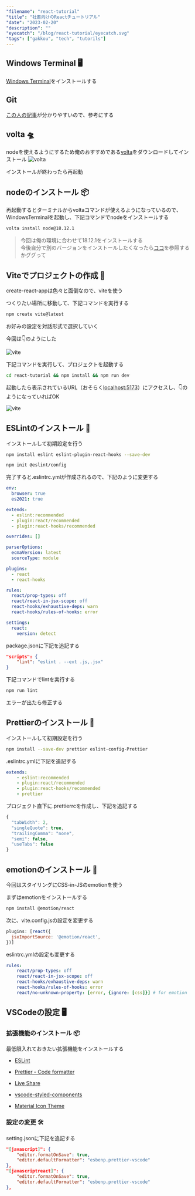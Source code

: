 ```yaml
---
"filename": "react-tutorial"
"title": "社畜向けのReactチュートリアル"
"date": "2023-02-20"
"description": ""
"eyecatch": "/blog/react-tutorial/eyecatch.svg"
"tags": ["gakkou", "tech", "tutorils"]
---
```


## Windows Terminal 🖥

[Windows Terminal](https://apps.microsoft.com/store/detail/windows-terminal/9N0DX20HK701?hl=ja-jp&gl=jp&icid=TopNavWindowsApps)をインストールする

## Git

[この人の記事](https://zenn.dev/longbridge/articles/5d11bd51665dac)が分かりやすいので、参考にする

## volta 🛸

nodeを使えるようにするため俺のおすすめである[volta](https://github.com/volta-cli/volta/releases/download/v1.1.1/volta-1.1.1-windows-x86_64.msi)をダウンロードしてインストール
![volta](/blog/react-tutorial/volta.png)

インストールが終わったら再起動

## nodeのインストール 📦
再起動するとターミナルからvoltaコマンドが使えるようになっているので、WindowsTerminalを起動し、下記コマンドでnodeをインストールする

```bash
volta install node@18.12.1
```

> 今回は俺の環境に合わせて18.12.1をインストールする<br />
> 今後自分で別のバージョンをインストールしたくなったら[ココ](https://docs.volta.sh/guide/)を参照するかググって

## Viteでプロジェクトの作成 📝

create-react-appは色々と面倒なので、viteを使う

つくりたい場所に移動して、下記コマンドを実行する

```bash
npm create vite@latest
```
お好みの設定を対話形式で選択していく

今回は👇のようにした

![vite](/blog/react-tutorial/cmd01.png)

下記コマンドを実行して、プロジェクトを起動する

```bash
cd react-tutorial && npm install && npm run dev
```

起動したら表示されているURL（おそらく[localhost:5173](http://localhost:5173)）にアクセスし、👇のようになっていればOK

![vite](/blog/react-tutorial/site01.png)

## ESLintのインストール 🚨

インストールして初期設定を行う

```bash
npm install eslint eslint-plugin-react-hooks --save-dev

npm init @eslint/config
```

完了すると.eslintrc.ymlが作成されるので、下記のように変更する

```yaml
env:
  browser: true
  es2021: true

extends:
  - eslint:recommended
  - plugin:react/recommended
  - plugin:react-hooks/recommended

overrides: []

parserOptions:
  ecmaVersion: latest
  sourceType: module

plugins:
  - react
  - react-hooks

rules:
  react/prop-types: off
  react/react-in-jsx-scope: off
  react-hooks/exhaustive-deps: warn
  react-hooks/rules-of-hooks: error

settings:
  react:
    version: detect
```

package.jsonに下記を追記する

```json
"scripts": {
	"lint": "eslint . --ext .js,.jsx"
}
```

下記コマンドでlintを実行する

```bash
npm run lint
```

エラーが出たら修正する

## Prettierのインストール 🎨

インストールして初期設定を行う

```bash
npm install --save-dev prettier eslint-config-Prettier
```

.eslintrc.ymlに下記を追記する

```yaml
extends:
	- eslint:recommended
	- plugin:react/recommended
	- plugin:react-hooks/recommended
	- prettier
```

プロジェクト直下に.prettierrcを作成し、下記を追記する

```js
{
  "tabWidth": 2,
  "singleQuote": true,
  "trailingComma": "none",
  "semi": false,
  "useTabs": false
}
```

## emotionのインストール 🎨

今回はスタイリングにCSS-in-JSのemotionを使う

まずはemotionをインストールする

```bash
npm install @emotion/react
```

次に、vite.config.jsの設定を変更する

```js
plugins: [react({
  jsxImportSource: '@emotion/react',
})]
```
eslintrc.ymlの設定も変更する

```yaml
rules:
	react/prop-types: off
	react/react-in-jsx-scope: off
	react-hooks/exhaustive-deps: warn
	react-hooks/rules-of-hooks: error
	react/no-unknown-property: [error, {ignore: [css]}] # for emotion
```

## VSCodeの設定 🖥

### 拡張機能のインストール 📦

最低限入れておきたい拡張機能をインストールする

- [ESLint](https://marketplace.visualstudio.com/items?itemName=dbaeumer.vscode-eslint)

- [Prettier - Code formatter](https://marketplace.visualstudio.com/items?itemName=esbenp.prettier-vscode)

- [Live Share](https://marketplace.visualstudio.com/items?itemName=MS-vsliveshare.vsliveshare)

- [vscode-styled-components](https://marketplace.visualstudio.com/items?itemName=styled-components.vscode-styled-components)

- [Material Icon Theme](https://marketplace.visualstudio.com/items?itemName=PKief.material-icon-theme)

### 設定の変更 🛠

setting.jsonに下記を追記する

```json
"[javascript]": {
	"editor.formatOnSave": true,
	"editor.defaultFormatter": "esbenp.prettier-vscode"
},
"[javascriptreact]": {
	"editor.formatOnSave": true,
	"editor.defaultFormatter": "esbenp.prettier-vscode"
},
```
